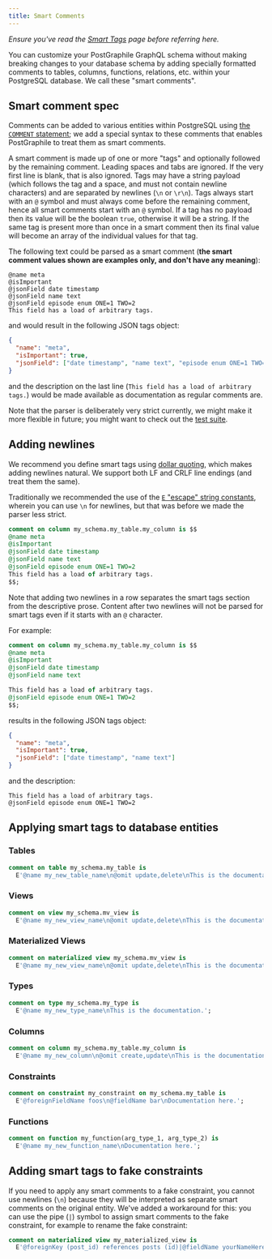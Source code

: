 ```yaml
---
title: Smart Comments
---
```



_Ensure you've read the [Smart Tags](./smart-tags) page before referring here._

<div className={styles.intro}>

You can customize your PostGraphile GraphQL schema without making breaking
changes to your database schema by adding specially formatted comments to
tables, columns, functions, relations, etc. within your PostgreSQL database. We
call these "smart comments".

</div>

## Smart comment spec

Comments can be added to various entities within PostgreSQL using
[the `COMMENT` statement](https://www.postgresql.org/docs/current/sql-comment.html);
we add a special syntax to these comments that enables PostGraphile to treat
them as smart comments.

A smart comment is made up of one or more "tags" and optionally followed by the
remaining comment. Leading spaces and tabs are ignored. If the very first line
is blank, that is also ignored. Tags may have a string payload (which follows
the tag and a space, and must not contain newline characters) and are separated
by newlines (`\n` or `\r\n`). Tags always start with an `@` symbol and must
always come before the remaining comment, hence all smart comments start with
an `@` symbol. If a tag has no payload then its value will be the boolean
`true`, otherwise it will be a string. If the same tag is present more than
once in a smart comment then its final value will become an array of the
individual values for that tag.

The following text could be parsed as a smart comment (**the smart comment
values shown are examples only, and don't have any meaning**):

```
@name meta
@isImportant
@jsonField date timestamp
@jsonField name text
@jsonField episode enum ONE=1 TWO=2
This field has a load of arbitrary tags.
```

and would result in the following JSON tags object:

```json
{
  "name": "meta",
  "isImportant": true,
  "jsonField": ["date timestamp", "name text", "episode enum ONE=1 TWO=2"]
}
```

and the description on the last line
(`This field has a load of arbitrary tags.`) would be made available as
documentation as regular comments are.

Note that the parser is deliberately very strict currently, we might make it
more flexible in future; you might want to check out the
[test suite](https://github.com/graphile/graphile-engine/blob/master/packages/graphile-build-pg/__tests__/tags.test.js).

## Adding newlines

We recommend you define smart tags using [dollar
quoting](https://www.postgresql.org/docs/current/sql-syntax-lexical.html#SQL-SYNTAX-DOLLAR-QUOTING),
which makes adding newlines natural. We support both LF and CRLF line endings
(and treat them the same).

Traditionally we recommended the use of the
[`E` "escape" string constants](https://www.postgresql.org/docs/current/static/sql-syntax-lexical.html#SQL-SYNTAX-CONSTANTS),
wherein you can use `\n` for newlines, but that was before we made the parser less strict.

```sql
comment on column my_schema.my_table.my_column is $$
@name meta
@isImportant
@jsonField date timestamp
@jsonField name text
@jsonField episode enum ONE=1 TWO=2
This field has a load of arbitrary tags.
$$;
```

Note that adding two newlines in a row separates the smart tags section from the
descriptive prose. Content after two newlines will not be parsed for smart tags
even if it starts with an `@` character.

For example:

```sql
comment on column my_schema.my_table.my_column is $$
@name meta
@isImportant
@jsonField date timestamp
@jsonField name text

This field has a load of arbitrary tags.
@jsonField episode enum ONE=1 TWO=2
$$;
```

results in the following JSON tags object:

```json
{
  "name": "meta",
  "isImportant": true,
  "jsonField": ["date timestamp", "name text"]
}
```

and the description:

```
This field has a load of arbitrary tags.
@jsonField episode enum ONE=1 TWO=2
```

## Applying smart tags to database entities

### Tables

```sql
comment on table my_schema.my_table is
  E'@name my_new_table_name\n@omit update,delete\nThis is the documentation.';
```

### Views

```sql
comment on view my_schema.mv_view is
  E'@name my_new_view_name\n@omit update,delete\nThis is the documentation.';
```

### Materialized Views

```sql
comment on materialized view my_schema.mv_view is
  E'@name my_new_view_name\n@omit update,delete\nThis is the documentation.';
```

### Types

```sql
comment on type my_schema.my_type is
  E'@name my_new_type_name\nThis is the documentation.';
```

### Columns

```sql
comment on column my_schema.my_table.my_column is
  E'@name my_new_column\n@omit create,update\nThis is the documentation.';
```

### Constraints

```sql
comment on constraint my_constraint on my_schema.my_table is
  E'@foreignFieldName foos\n@fieldName bar\nDocumentation here.';
```

### Functions

```sql
comment on function my_function(arg_type_1, arg_type_2) is
  E'@name my_new_function_name\nDocumentation here.';
```

## Adding smart tags to fake constraints

If you need to apply any smart comments to a fake constraint, you cannot use
newlines (`\n`) because they will be interpreted as separate smart comments on
the original entity. We've added a workaround for this: you can use the pipe
(`|`) symbol to assign smart comments to the fake constraint, for example to
rename the fake constraint:

```sql
comment on materialized view my_materialized_view is
  E'@foreignKey (post_id) references posts (id)|@fieldName yourNameHere';
```
